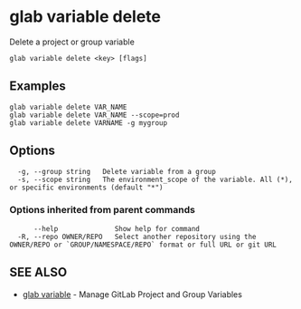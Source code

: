 # glab variable delete

Delete a project or group variable

```
glab variable delete <key> [flags]
```

## Examples

```
glab variable delete VAR_NAME
glab variable delete VAR_NAME --scope=prod
glab variable delete VARNAME -g mygroup

```

## Options

```
  -g, --group string   Delete variable from a group
  -s, --scope string   The environment_scope of the variable. All (*), or specific environments (default "*")
```

### Options inherited from parent commands

```
      --help              Show help for command
  -R, --repo OWNER/REPO   Select another repository using the OWNER/REPO or `GROUP/NAMESPACE/REPO` format or full URL or git URL
```

## SEE ALSO

- [glab variable](./) - Manage GitLab Project and Group Variables
